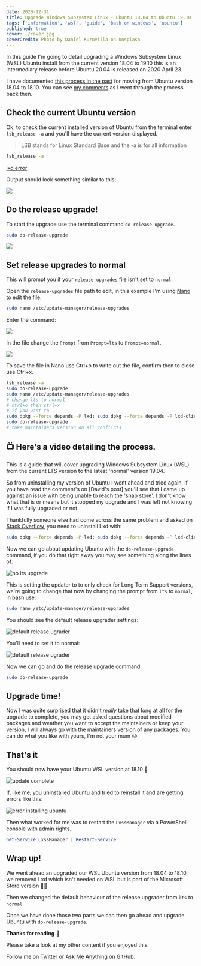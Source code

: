 ```yaml
---
date: 2020-12-31
title: Upgrade Windows Subsystem Linux - Ubuntu 18.04 to Ubuntu 19.10
tags: ['information', 'wsl', 'guide', 'bash on windows', 'ubuntu']
published: true
cover: ./cover.jpg
coverCredit: Photo by Daniel Kuruvilla on Unsplash
---
```


In this guide I'm going to detail upgrading a Windows Subsystem Linux
(WSL) Ubuntu install from the current version 18.04 to 19.10 this is
an intermediary release before Ubuntu 20.04 is released on 2020
April 23.

I have documented [this process in the past] for moving from Ubuntu
version 18.04 to 18.10. You can see [my comments] as I went through
the process back then.

## Check the current Ubuntu version

Ok, to check the current installed version of Ubuntu from the terminal
enter `lsb_release -a` and you'll have the current version displayed.

> LSB stands for Linux Standard Base and the -a is for all information

```bash
lsb_release -a
```

[lxd error]

Output should look something similar to this:

![](./1.current-version.png)

## Do the release upgrade!

To start the upgrade use the terminal command `do-release-upgrade`.

```bash
sudo do-release-upgrade
```

![](./2.do-release-upgrade.png)

## Set release upgrades to normal

This will prompt you if your `release-upgrades` file isn't set to
`normal`.

Open the `release-upgrades` file path to edit, in this example I'm
using [Nano] to edit the file.

```bash
sudo nano /etc/update-manager/release-upgrades
```

Enter the command:

![](./3.upgrade-path.png)

In the file change the `Prompt` from `Prompt=lts` to `Prompt=normal`.

![](./4.release-upgrdes-normal.png)

To save the file in Nano use Ctrl+o to write out the file, confirm
then to close use Ctrl+x.

```bash
lsb_release -a
sudo do-release-upgrade
sudo nano /etc/update-manager/release-upgrades
# change lts to normal
# ctrl+o then ctrl+x
# if you want to
sudo dpkg --force depends -P lxd; sudo dpkg --force depends -P lxd-client
sudo do-release-upgrade
# take maintainers version on all conflicts
```

## 📺 Here's a video detailing the process.

<YouTube youTubeId="IErQ4RnzPOg" />

This is a guide that will cover upgrading Windows Subsystem Linux
(WSL) from the current LTS version to the latest 'normal' version
19.04.

So from uninstalling my version of Ubuntu I went ahead and tried
again, if you have read the comment's on [David's post] you'll see
that I came up against an issue with being unable to reach the 'snap
store'. I don't know what that is or means but it stopped my upgrade
and I was left not knowing if I was fully upgraded or not.

Thankfully someone else had come across the same problem and asked on
[Stack Overflow], you need to uninstall Lxd with:

```bash
sudo dpkg --force depends -P lxd; sudo dpkg --force depends -P lxd-client
```

Now we can go about updating Ubuntu with the `do-release-upgrade`
command, if you do that right away you may see something along the
lines of:

![no lts upgrade](./noLtsUpgrade.png)

This is setting the updater to to only check for Long Term Support
versions, we're going to change that now by changing the prompt from
`lts` to `normal`, in bash use:

```bash
sudo nano /etc/update-manager/release-upgrades
```

You should see the default release upgrader settings:

![default release ugrader](./defaultRelaeaseUpgrader.png)

You'll need to set it to normal:

![default release ugrader](./normalRelaeaseUpgrader.png)

Now we can go and do the release upgrade command:

```bash
sudo do-release-upgrade
```

## Upgrade time!

Now I was quite surprised that it didn't _really_ take that long at
all for the upgrade to complete, you may get asked questions about
modified packages and weather you want to accept the maintainers or
keep your version, I will always go with the maintainers version of
any packages. You can do what you like with yours, I'm not your mum 😜

## That's it

You should now have your Ubuntu WSL version at 18.10 👏

![update complete](./updateComlpete.png)

If, like me, you uninstalled Ubuntu and tried to reinstall it and are
getting errors like this:

![error installing ubuntu](./derp-install.gif)

Then what worked for me was to restart the `LxssManager` via a
PowerShell console with admin rights.

```powershell
Get-Service LxssManager | Restart-Service
```

## Wrap up!

We went ahead an upgraded our WSL Ubuntu version from 18.04 to 18.10,
we removed Lxd which isn't needed on WSL but is part of the Microsoft
Store version 🤷‍♂️

Then we changed the default behaviour of the release upgrader from
`lts` to `normal`.

Once we have done those two parts we can then go ahead and upgrade
Ubuntu with `do-release-upgrade`.

**Thanks for reading** 🙏

Please take a look at my other content if you enjoyed this.

Follow me on [Twitter] or [Ask Me Anything] on GitHub.

<!-- Links -->

[twitter]: https://twitter.com/spences10
[ask me anything]: https://github.com/spences10/ama
[this process in the past]:
  https://thelocalhost.blog/2019/04/01/update-wsl-from-18.04-18.10/
[my comments]: https://dev.to/spences10/comment/9n19
[`do-release-upgrade`]:
  https://help.ubuntu.com/lts/serverguide/installing-upgrading.html
[nano]: https://help.ubuntu.com/community/Nano
[lxd error]:
  https://askubuntu.com/questions/1119301/your-system-is-unable-to-reach-the-snap-store
[dev.to]: https://dev.to
[stack overflow]:
  https://askubuntu.com/questions/1119301/your-system-is-unable-to-reach-the-snap-store
